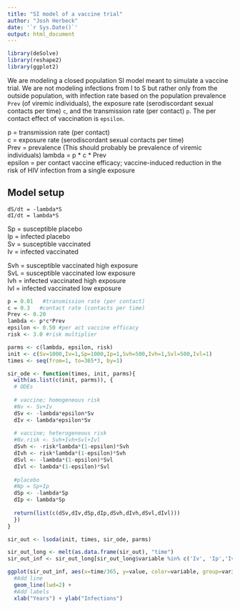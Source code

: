 ```yaml
---
title: "SI model of a vaccine trial"
author: "Josh Herbeck"
date: '`r Sys.Date()`'
output: html_document
---
```


```r
library(deSolve)
library(reshape2)
library(ggplot2)
```

We are modeling a closed population SI model meant to simulate a vaccine trial. We are not modeling infections from I to S but rather only from the outside population, with infection rate based on the population prevalence `Prev` (of viremic individuals), the exposure rate (serodiscordant sexual contacts per time) `c`, and the transmission rate (per contact) `p`. The per contact effect of vaccination is `epsilon`.

p = transmission rate (per contact)  
c = exposure rate (serodiscordant sexual contacts per time)  
Prev = prevalence  (This should probably be prevalence of viremic individuals)
lambda = p * c * Prev  
epsilon = per contact vaccine efficacy; vaccine-induced reduction in the risk of HIV infection from a single exposure

## Model setup

`dS/dt = -lambda*S`  
`dI/dt = lambda*S`

Sp = susceptible placebo  
Ip = infected placebo  
Sv = susceptible vaccinated  
Iv = infected vaccinated

Svh = susceptible vaccinated high exposure  
SvL = susceptible vaccinated low exposure  
Ivh = infected vaccinated high exposure  
Ivl = infected vaccinated low exposure

```r
p = 0.01   #transmission rate (per contact)
c = 0.3   #contact rate (contacts per time)
Prev <- 0.20
lambda <- p*c*Prev
epsilon <- 0.50 #per act vaccine efficacy
risk <- 3.0 #risk multiplier

parms <- c(lambda, epsilon, risk)
init <- c(Sv=1000,Iv=1,Sp=1000,Ip=1,Svh=500,Ivh=1,Svl=500,Ivl=1)
times <- seq(from=1, to=365*3, by=1)

sir_ode <- function(times, init, parms){
  with(as.list(c(init, parms)), {
  # ODEs
    
  # vaccine; homogeneous risk
  #Nv <- Sv+Iv
  dSv <- -lambda*epsilon*Sv
  dIv <- lambda*epsilon*Sv 
  
  # vaccine; heterogeneous risk
  #Nv.risk <- Svh+Ivh+Svl+Ivl
  dSvh <- -risk*lambda*(1-epsilon)*Svh
  dIvh <- risk*lambda*(1-epsilon)*Svh 
  dSvl <- -lambda*(1-epsilon)*Svl
  dIvl <- lambda*(1-epsilon)*Svl
    
  #placebo
  #Np = Sp+Ip
  dSp <- -lambda*Sp
  dIp <- lambda*Sp
  
  return(list(c(dSv,dIv,dSp,dIp,dSvh,dIvh,dSvl,dIvl)))
  })
}

sir_out <- lsoda(init, times, sir_ode, parms)
```

```r
sir_out_long <- melt(as.data.frame(sir_out), "time")
sir_out_inf <- sir_out_long[sir_out_long$variable %in% c('Iv', 'Ip','Ivl','Ivh'),]
```

```r
ggplot(sir_out_inf, aes(x=time/365, y=value, color=variable, group=variable))+
  #Add line
  geom_line(lwd=2) +
  #Add labels
  xlab("Years") + ylab("Infections")
```

